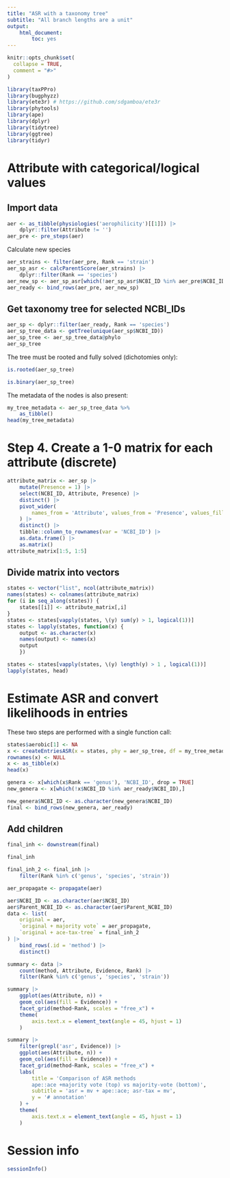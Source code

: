 ```yaml
---
title: "ASR with a taxonomy tree"
subtitle: "All branch lengths are a unit"
output: 
    html_document:
        toc: yes
---
```


```r
knitr::opts_chunk$set(
  collapse = TRUE,
  comment = "#>"
)
```

```r
library(taxPPro)
library(bugphyzz)
library(ete3r) # https://github.com/sdgamboa/ete3r
library(phytools)
library(ape)
library(dplyr)
library(tidytree)
library(ggtree)
library(tidyr)
```

# Attribute with categorical/logical values

## Import data

```r
aer <- as_tibble(physiologies('aerophilicity')[[1]]) |> 
    dplyr::filter(Attribute != '')
aer_pre <- pre_steps(aer)
```

Calculate new species

```r
aer_strains <- filter(aer_pre, Rank == 'strain')
aer_sp_asr <- calcParentScore(aer_strains) |> 
    dplyr::filter(Rank == 'species')
aer_new_sp <- aer_sp_asr[which(!aer_sp_asr$NCBI_ID %in% aer_pre$NCBI_ID),]
aer_ready <- bind_rows(aer_pre, aer_new_sp)
```

## Get taxonomy tree for selected NCBI_IDs

```r
aer_sp <- dplyr::filter(aer_ready, Rank == 'species')
aer_sp_tree_data <- getTree(unique(aer_sp$NCBI_ID))
aer_sp_tree <- aer_sp_tree_data@phylo
aer_sp_tree
```

The tree must be rooted and fully solved (dichotomies only):

```r
is.rooted(aer_sp_tree)
```

```r
is.binary(aer_sp_tree)
```


The metadata of the nodes is also present:

```r
my_tree_metadata <- aer_sp_tree_data %>% 
    as_tibble()
head(my_tree_metadata)
```

# Step 4. Create a 1-0 matrix for each attribute (discrete)

```r
attribute_matrix <- aer_sp |> 
    mutate(Presence = 1) |> 
    select(NCBI_ID, Attribute, Presence) |> 
    distinct() |> 
    pivot_wider(
        names_from = 'Attribute', values_from = 'Presence', values_fill = 0
    ) |> 
    distinct() |> 
    tibble::column_to_rownames(var = 'NCBI_ID') |> 
    as.data.frame() |> 
    as.matrix()
attribute_matrix[1:5, 1:5]
```

## Divide matrix into vectors

```r
states <- vector("list", ncol(attribute_matrix))
names(states) <- colnames(attribute_matrix)
for (i in seq_along(states)) {
    states[[i]] <- attribute_matrix[,i]
}
states <- states[vapply(states, \(y) sum(y) > 1, logical(1))]
states <- lapply(states, function(x) {
    output <- as.character(x)
    names(output) <- names(x)
    output
    })

states <- states[vapply(states, \(y) length(y) > 1 , logical(1))]
lapply(states, head)
```

# Estimate ASR and convert likelihoods in entries

These two steps are performed with a single function call:

```r
states$aerobic[1] <- NA
x <- createEntriesASR(x = states, phy = aer_sp_tree, df = my_tree_metadata)
rownames(x) <- NULL
x <- as_tibble(x)
head(x)
```

```r
genera <- x[which(x$Rank == 'genus'), 'NCBI_ID', drop = TRUE]
new_genera <- x[which(!x$NCBI_ID %in% aer_ready$NCBI_ID),]

new_genera$NCBI_ID <- as.character(new_genera$NCBI_ID)
final <- bind_rows(new_genera, aer_ready)
```

## Add children

```r
final_inh <- downstream(final)
```
```r
final_inh
```

```r
final_inh_2 <- final_inh |> 
    filter(Rank %in% c('genus', 'species', 'strain'))
```


```r
aer_propagate <- propagate(aer)
```



```r
aer$NCBI_ID <- as.character(aer$NCBI_ID)
aer$Parent_NCBI_ID <- as.character(aer$Parent_NCBI_ID)
data <- list(
    original = aer,
    `original + majority vote` = aer_propagate,
    `original + ace-tax-tree` = final_inh_2
) |> 
    bind_rows(.id = 'method') |> 
    distinct()
```



```r
summary <- data |> 
    count(method, Attribute, Evidence, Rank) |> 
    filter(Rank %in% c('genus', 'species', 'strain'))
```

```r
summary |> 
    ggplot(aes(Attribute, n)) +
    geom_col(aes(fill = Evidence)) +
    facet_grid(method~Rank, scales = "free_x") + 
    theme(
        axis.text.x = element_text(angle = 45, hjust = 1)
    )
```

```r
summary |> 
    filter(grepl('asr', Evidence)) |> 
    ggplot(aes(Attribute, n)) +
    geom_col(aes(fill = Evidence)) +
    facet_grid(method~Rank, scales = "free_x") + 
    labs(
        title = 'Comparison of ASR methods 
        ape::ace +majority vote (top) vs majority-vote (bottom)',
        subtitle = 'asr = mv + ape::ace; asr-tax = mv',
        y = '# annotation'
    ) +
    theme(
        axis.text.x = element_text(angle = 45, hjust = 1)
    )
```






# Session info

```r
sessionInfo()
```

